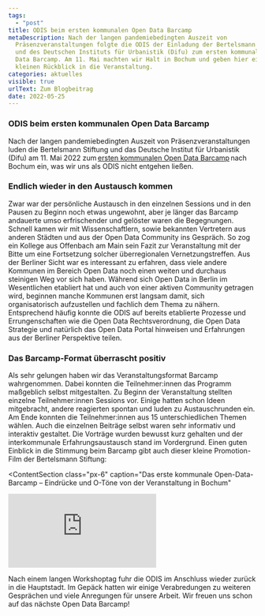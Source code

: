 ```yaml
---
tags:
  - "post"
title: ODIS beim ersten kommunalen Open Data Barcamp
metaDescription: Nach der langen pandemiebedingten Auszeit von
  Präsenzveranstaltungen folgte die ODIS der Einladung der Bertelsmann Stiftung
  und des Deutschen Instituts für Urbanistik (Difu) zum ersten kommunalen Open
  Data Barcamp. Am 11. Mai machten wir Halt in Bochum und geben hier einen
  kleinen Rückblick in die Veranstaltung.
categories: aktuelles
visible: true
urlText: Zum Blogbeitrag
date: 2022-05-25
---
```


### ODIS beim ersten kommunalen Open Data Barcamp

Nach der langen pandemiebedingten Auszeit von Präsenzveranstaltungen luden die Bertelsmann Stiftung und das Deutsche Institut für Urbanistik (Difu) am 11. Mai 2022 zum [ersten kommunalen Open Data Barcamp](https://blog-smartcountry.de/das-erste-kommunale-open-data-barcamp/) nach Bochum ein, was wir uns als ODIS nicht entgehen ließen.

### Endlich wieder in den Austausch kommen

Zwar war der persönliche Austausch in den einzelnen Sessions und in den Pausen zu Beginn noch etwas ungewohnt, aber je länger das Barcamp andauerte umso erfrischender und gelöster waren die Begegnungen. Schnell kamen wir mit Wissenschaftlern, sowie bekannten Vertretern aus anderen Städten und aus der Open Data Community ins Gespräch. So zog ein Kollege aus Offenbach am Main sein Fazit zur Veranstaltung mit der Bitte um eine Fortsetzung solcher überregionalen Vernetzungstreffen. Aus der Berliner Sicht war es interessant zu erfahren, dass viele andere Kommunen im Bereich Open Data noch einen weiten und durchaus steinigen Weg vor sich haben. Während sich Open Data in Berlin im Wesentlichen etabliert hat und auch von einer aktiven Community getragen wird, beginnen manche Kommunen erst langsam damit, sich organisatorisch aufzustellen und fachlich dem Thema zu nähern. Entsprechend häufig konnte die ODIS auf bereits etablierte Prozesse und Errungenschaften wie die Open Data Rechtsverordnung, die Open Data Strategie und natürlich das Open Data Portal hinweisen und Erfahrungen aus der Berliner Perspektive teilen.

### Das Barcamp-Format überrascht positiv

Als sehr gelungen haben wir das Veranstaltungsformat Barcamp wahrgenommen. Dabei konnten die Teilnehmer:innen das Programm maßgeblich selbst mitgestalten. Zu Beginn der Veranstaltung stellten einzelne Teilnehmer:innen Sessions vor. Einige hatten schon Ideen mitgebracht, andere reagierten spontan und luden zu Austauschrunden ein. Am Ende konnten die Teilnehmer:innen aus 15 unterschiedlichen Themen wählen. Auch die einzelnen Beiträge selbst waren sehr informativ und interaktiv gestaltet. Die Vorträge wurden bewusst kurz gehalten und der interkommunale Erfahrungsaustausch stand im Vordergrund. Einen guten Einblick in die Stimmung beim Barcamp gibt auch dieser kleine Promotion-Film der Bertelsmann Stiftung:


<ContentSection
  class="px-6"
  caption="Das erste kommunale Open-Data-Barcamp – Eindrücke und O-Töne von der Veranstaltung in Bochum"
>
  <iframe
    class="w-full aspect-video"
    src="https://www.youtube.com/embed/v_k0LKUIB50"
    title="YouTube video player"
    frameborder="0"
    allow="accelerometer; autoplay; clipboard-write; encrypted-media; gyroscope; picture-in-picture"
    allowfullscreen
  ></iframe>
</ContentSection>

Nach einem langen Workshoptag fuhr die ODIS im Anschluss wieder zurück in die Hauptstadt.
Im Gepäck hatten wir einige Verabredungen zu weiteren Gesprächen und viele Anregungen
für unsere Arbeit. Wir freuen uns schon auf das nächste Open Data Barcamp!
